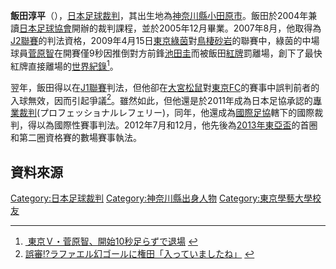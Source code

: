 {{Japanese|japanese=飯田 淳平|kana=いいだ じゅんぺい|romaji=Iida Junpei}}
'''飯田淳平'''（{{bd|1981年|8月14日||}}），[[日本|日本]][[足球|足球]][[裁判_(足球)|裁判]]，其出生地為[[神奈川縣|神奈川縣]][[小田原市|小田原市]]。飯田於2004年兼讀[[日本足球協會|日本足球協會]]開辦的裁判課程，並於2005年12月畢業。2007年8月，他取得為[[日本職業足球乙級聯賽|J2聯賽]]的判法資格，2009年4月15日[[東京綠茵|東京綠茵]]對[[鳥棲砂岩|鳥棲砂岩]]的聯賽中，綠茵的中場球員[[菅原智|菅原智]]在開賽僅9秒因推倒對方前鋒[[池田圭|池田圭]]而被飯田[[紅牌|紅牌]]罰離場，創下了最快紅牌直接離場的[[世界紀錄|世界紀錄]]<ref>[http://supportista.jp/2009/04/news16185958.html  東京Ｖ・菅原智、開始10秒足らずで退場] {{webarchive|url=https://web.archive.org/web/20130515101031/http://supportista.jp/2009/04/news16185958.html |date=2013-05-15 }}</ref>。

翌年，飯田得以在[[日本職業足球甲級聯賽|J1聯賽]]判法，但他卻在[[大宮松鼠|大宮松鼠]]對[[東京FC|東京FC]]的賽事中誤判前者的入球無效，因而引起爭議<ref>[http://supportista.jp/2010/09/news26214131.html  誤審!?ラファエル幻ゴールに権田「入っていましたね」 ] {{webarchive|url=https://web.archive.org/web/20130807150801/http://supportista.jp/2010/09/news26214131.html |date=2013-08-07 }}</ref>。雖然如此，但他還是於2011年成為日本足協承認的[[專業裁判|專業裁判]](プロフェッショナルレフェリー)，同年，他還成為[[國際足協|國際足協]]轄下的國際裁判，得以為國際性賽事判法。2012年7月和12月，他先後為[[2013年東亞盃|2013年東亞盃]]的首圈和第二圈資格賽的數場賽事執法。

== 資料來源 ==
{{reflist}}

{{2017年中国足球联赛裁判}}
{{DEFAULTSORT:Iida Junpei}}
[[Category:日本足球裁判|Category:日本足球裁判]]
[[Category:神奈川縣出身人物|Category:神奈川縣出身人物]]
[[Category:東京學藝大學校友|Category:東京學藝大學校友]]
{{Japan-bio-stub}}